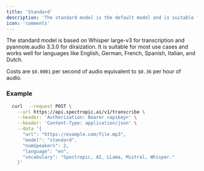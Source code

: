 ```yaml
---
title: 'Standard'
description: 'The standard model is the default model and is suitable for most use cases.'
icon: 'comments'
---
```


The standard model is based on Whisper large-v3 for transcription and pyannote.audio 3.3.0 for diraization. It is suitable for most use cases and works well for languages like English, German, French, Spanish, Italian, and Dutch.

Costs are `$0.0001` per second of audio equivalent to `$0.36` per hour of audio.

### Example

```bash Request Example
  curl  --request POST \
    --url https://api.spectropic.ai/v1/transcribe \
    --header: 'Authorization: Bearer <apikey>' \
    --header: 'Content-Type: application/json' \
    --data '{
      "url": "https://example.com/file.mp3",
      "model": "standard",
      "numSpeakers": 2,
      "language": "en",
      "vocabulary": "Spectropic, AI, LLama, Mistral, Whisper."
    }'
```

